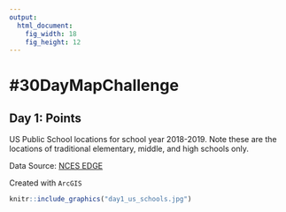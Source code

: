 ```yaml
---
output: 
  html_document: 
    fig_width: 18
    fig_height: 12
---
```


# __#30DayMapChallenge__      
## Day 1: Points    

US Public School locations for school year 2018-2019. Note these are the locations of traditional elementary, middle, and high schools only. 

Data Source: [NCES EDGE](https://nces.ed.gov/programs/edge/Geographic/SchoolLocations) 

Created with `ArcGIS`

```r
knitr::include_graphics("day1_us_schools.jpg")

```

